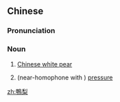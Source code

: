 {{also|鸭梨}}
==Chinese==
{{zh-forms|s=鸭梨}}

===Pronunciation===
{{zh-pron
|m=yālí
|c=aap3 lei4-2
|cat=n
}}

===Noun===
{{zh-noun}}

# [[Chinese white pear]]
# {{lb|zh|jocular}} (near-homophone with {{m|zh|压力||tr=yālì|pressure}}) [[pressure]]

[[zh:鴨梨]]